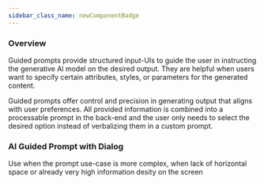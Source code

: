 ```yaml
---
sidebar_class_name: newComponentBadge
---
```



### Overview
Guided prompts provide structured input-UIs to guide the user in instructing the generative Al model on the desired output. They are helpful when users want to specify certain attributes, styles, or parameters for the generated content.

Guided prompts offer control and precision in generating output that aligns with user preferences. All provided information is combined into a processable prompt in the back-end and the user only needs to select the desired option instead of verbalizing them in a custom prompt.

### AI Guided Prompt with Dialog
Use when the prompt use-case is more complex, when lack of horizontal space or already very high information desity on the screen
<Dialog />
